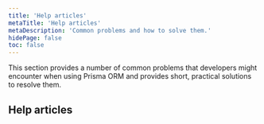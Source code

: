 ```yaml
---
title: 'Help articles'
metaTitle: 'Help articles'
metaDescription: 'Common problems and how to solve them.'
hidePage: false
toc: false
---
```


<TopBlock title={frontMatter.title}>

This section provides a number of common problems that developers might encounter when using Prisma ORM and provides short, practical solutions to resolve them.

</TopBlock>

## Help articles

<Subsections />
